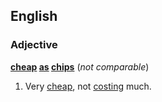 ==English==

===Adjective===
'''[[cheap]] [[as]] [[chips]]''' (''not comparable'')

# {{simile}} Very [[cheap]], not [[cost]]ing much.